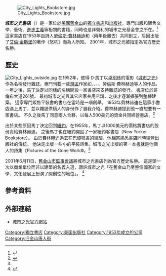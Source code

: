{{coord|37|47|51.46|N|122|24|23.67|W|region:US-CA_type:landmark_source:dewiki|display=title}}

[[Image:City_Lights_Bookstore.jpg|right]]

'''城市之光書店'''（{{lang-en|City Lights Booksellers & Publishers}}）是一家位於[[美國|美國]][[舊金山|舊金山]]的[[獨立書店|獨立書店]]和[[出版社|出版社]]，專門出版和販售文學、藝術、[[進步主義|進步主義]]等相關的書籍，同時也是非營利的城市之光基金會之所在。<ref name=foundation>{{cite web| url=http://www.citylights.com/foundation/| title=City Lights Foundation| publisher=City Lights Booksellers & Publishers| accessdate=2014-12-22| archive-date=2020-11-07| archive-url=https://web.archive.org/web/20201107075526/http://www.citylights.com/foundation/| dead-url=no}}</ref>
這家書店在1953年由詩人[[勞倫斯·費林赫迪|勞倫斯·費林赫迪]]和{{le|彼得·D·馬丁|Peter D. Martin}}（兩年後離去）共同創立，后因出版了[[艾倫·金斯堡|艾倫·金斯堡]]的著作《怒吼》而為人所知。
2001年，城市之光被指定為官方歷史名勝。

== 歷史 ==
[[File:City_Lights_outside.jpg|right]]
在1952年，彼得·D·馬丁以[[卓別林|卓別林]]的電影《[[城市之光|城市之光]]》作為名稱發行雜誌，專門刊載一些[[舊金山灣區|灣區]]作家如{{le|飛利浦·拉曼提亞|Philip Lamantia}}、{{le|寶琳·凱爾|Pauline Kael}}、{{le|傑克·史派塞|Jack Spicer}}、{{le|羅伯特·鄧肯|Robert Duncan (poet)}}、勞倫斯·費林赫迪等人的作品。
一年之後，馬丁決定以同樣的名稱開設一家書店來支持雜誌的發行。
書店位於哥倫布大道261號。
最初城市之光與其它店家共用店舖，之後才逐漸擴張到整棟建築。
這家專門販售平裝書的書店在當時是一項創舉。
1953年費林赫迪在這家小書店遇上馬丁，並以雜誌供稿人的身份作了自我介紹。費林赫迪提到他一直想要有一家書店。
不久之後馬丁同意兩人合夥，以每人500美元的資金共同經營書店。<ref name=tour>{{cite web| url=http://www.citylights.com/bookstore/?fa=books_tour| title=City Lights Bookstore Tour| publisher=City Lights Booksellers & Publishers| accessdate=2014-12-29| archive-date=2019-07-28| archive-url=https://web.archive.org/web/20190728055035/http://www.citylights.com/bookstore/?fa=books_tour| dead-url=no}}</ref>

出於某些原因馬丁決定回到[[紐約|紐約]]。在1955年，馬丁以1000美元的價格將書店的股份賣給費林赫迪。
之後馬丁也在紐約開設了一家紐約客書店（New Yorker Bookstore）。
由於費林赫迪過去在[[巴黎|巴黎]]唸書的經驗，他相當熟悉書店同時經營出版社的傳統。
他決定出版一些小的平裝詩集。城市之光出版的第一本書就是他個人的詩集《Pictures of the Gone World》。<ref name=tour />

2001年6月11日，[[舊金山市監事會議|舊金山市監事會議]]將城市之光書店列為官方歷史名勝。
這是頭一次以商業單位而非以建築的名義入選，讚許城市之光「在舊金山乃至整個國家的文學、文化發展上扮演了開創性的地位」。
<ref name=beat>{{cite book|author=Bill Morgan |year=2003|title=The Beat Generation in San Francisco: A Literary Tour|publisher = City Lights Publishers |page=12}}</ref>

== 參考資料 ==
{{reflist}}

== 外部連結 ==
*[http://www.citylights.com/ 城市之光官方網站]{{Wayback|url=http://www.citylights.com/ |date=20160208084612 }}

[[Category:獨立書店|Category:獨立書店]]
[[Category:美国出版社|Category:美国出版社]]
[[Category:1953年成立的公司|Category:1953年成立的公司]]
[[Category:旧金山唐人街|Category:旧金山唐人街]]
